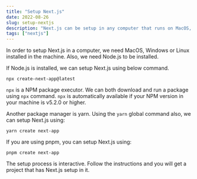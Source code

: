 ```yaml
---
title: "Setup Next.js"
date: 2022-08-26
slug: setup-nextjs
description: "Next.js can be setup in any computer that runs on MacOS, Windows and Linux. We also need Node.js version 12.22.0 or higher to setup Next.js"
tags: ["nextjs"]
---
```



In order to setup Next.js in a computer, we need MacOS, Windows or Linux installed in the machine. Also, we need Node.js to be installed.

If Node.js is installed, we can setup Next.js using below command.

```
npx create-next-app@latest
```

`npx` is a NPM package executor. We can both download and run a package using `npx` command. `npx` is automatically available if your NPM version in your machine is v5.2.0 or higher.

Another package manager is <Olink link="https://yarnpkg.com/">yarn</Olink>. Using the `yarn` global command also, we can setup Next.js using:

```
yarn create next-app
```

If you are using <Olink link="https://pnpm.io/">pnpm</Olink>, you can setup Next.js using:

```
pnpm create next-app
```

The setup process is interactive. Follow the instructions and you will get a project that has Next.js setup in it.
